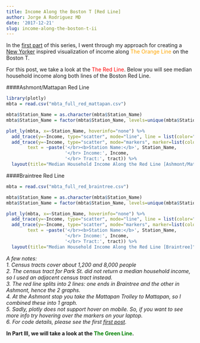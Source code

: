 ```yaml
---
title: Income Along the Boston T [Red Line]
author: Jorge A Rodriguez MD
date: '2017-12-21'
slug: income-along-the-boston-t-ii
---
```

In the [first part](http://translatedmedicine.com/post/income-along-the-boston-t/) of this series, I went through my approach for creating a [New Yorker](https://projects.newyorker.com/story/subway/) inspired visualization of income along <span style="color:orange">The Orange Line</span> on the Boston T. 

For this post, we take a look at the <span style="color:red">The Red Line</span>. Below you will see median household income along both lines of the Boston Red Line. 

####Ashmont/Mattapan Red Line
```r
library(plotly)
mbta = read.csv("mbta_full_red_mattapan.csv")
```

```r
mbta$Station_Name = as.character(mbta$Station_Name)
mbta$Station_Name = factor(mbta$Station_Name, levels=unique(mbta$Station_Name))

plot_ly(mbta, x=~Station_Name, hoverinfo="none") %>%
  add_trace(y=~Income, type="scatter", mode="line", line = list(color="red", width=6)) %>%
  add_trace(y=~Income, type="scatter", mode="markers", marker=list(color="black", size=8), hoverinfo= 'text',
        text = ~paste('</br><b>Station Name:</b>', Station_Name,
                      '</br> Income:', Income,
                      '</br> Tract:', tract)) %>%
  layout(title="Median Household Income Along the Red Line [Ashmont/Mattapan]", showlegend=FALSE, xaxis=list(title="", tickangle=-90), yaxis=list(title="", range=c(0, 200000)), margin=list(b=160))
```

####Braintree Red Line
```r
mbta = read.csv("mbta_full_red_braintree.csv")
```

```r
mbta$Station_Name = as.character(mbta$Station_Name)
mbta$Station_Name = factor(mbta$Station_Name, levels=unique(mbta$Station_Name))

plot_ly(mbta, x=~Station_Name, hoverinfo="none") %>%
  add_trace(y=~Income, type="scatter", mode="line", line = list(color="red", width=6)) %>%
  add_trace(y=~Income, type="scatter", mode="markers", marker=list(color="black", size=8), hoverinfo= 'text',
        text = ~paste('</br><b>Station Name:</b>', Station_Name,
                      '</br> Income:', Income,
                      '</br> Tract:', tract)) %>%
  layout(title="Median Household Income Along the Red Line [Braintree]", showlegend=FALSE, xaxis=list(title="", tickangle=-90), yaxis=list(title="", range=c(0, 200000)), margin=list(b=160))
```
*A few notes: *   
*1. Census tracts cover about 1,200 and 8,000 people*  
*2. The census tract for Park St. did not return a median household income, so I used an adjacent census tract instead.*  
*3. The red line splits into 2 lines: one ends in Braintree and the other in Ashmont, hence the 2 graphs.*   
*4. At the Ashmont stop you take the Mattapan Trolley to Mattapan, so I combined these into 1 graph.*  
*5. Sadly, plotly does not support hover on mobile. So, if you want to see more info try hovering over the markers on your laptop.*  
*6. For code details, please see the first [first post](http://translatedmedicine.com/post/income-along-the-boston-t/).*  

**In Part III, we will take a look at the <span style="color:green">The Green Line</span>.**